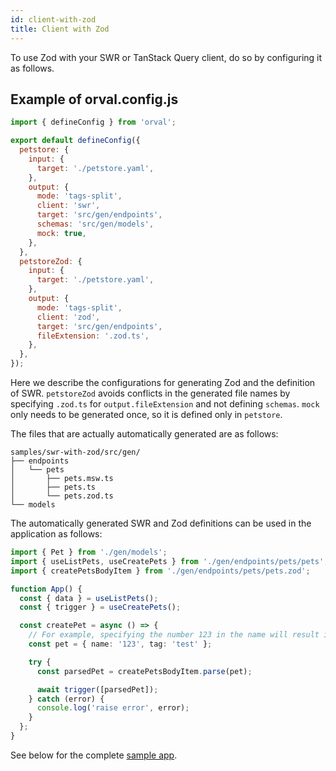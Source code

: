 ```yaml
---
id: client-with-zod
title: Client with Zod
---
```


To use Zod with your SWR or TanStack Query client, do so by configuring it as follows.

## Example of orval.config.js

```js
import { defineConfig } from 'orval';

export default defineConfig({
  petstore: {
    input: {
      target: './petstore.yaml',
    },
    output: {
      mode: 'tags-split',
      client: 'swr',
      target: 'src/gen/endpoints',
      schemas: 'src/gen/models',
      mock: true,
    },
  },
  petstoreZod: {
    input: {
      target: './petstore.yaml',
    },
    output: {
      mode: 'tags-split',
      client: 'zod',
      target: 'src/gen/endpoints',
      fileExtension: '.zod.ts',
    },
  },
});
```

Here we describe the configurations for generating Zod and the definition of SWR. `petstoreZod` avoids conflicts in the generated file names by specifying `.zod.ts` for `output.fileExtension` and not defining `schemas`. `mock` only needs to be generated once, so it is defined only in `petstore`.

The files that are actually automatically generated are as follows:

```
samples/swr-with-zod/src/gen/
├── endpoints
│   └── pets
│       ├── pets.msw.ts
│       ├── pets.ts
│       └── pets.zod.ts
└── models
```

The automatically generated SWR and Zod definitions can be used in the application as follows:

```ts
import { Pet } from './gen/models';
import { useListPets, useCreatePets } from './gen/endpoints/pets/pets';
import { createPetsBodyItem } from './gen/endpoints/pets/pets.zod';

function App() {
  const { data } = useListPets();
  const { trigger } = useCreatePets();

  const createPet = async () => {
    // For example, specifying the number 123 in the name will result in a `zod` error.
    const pet = { name: '123', tag: 'test' };

    try {
      const parsedPet = createPetsBodyItem.parse(pet);

      await trigger([parsedPet]);
    } catch (error) {
      console.log('raise error', error);
    }
  };
}
```

See below for the complete [sample app](https://github.com/orval-labs/orval/tree/master/samples/swr-with-zod).
